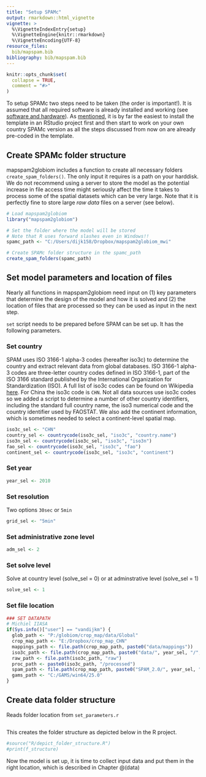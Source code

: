 ```yaml
---
title: "Setup SPAMc"
output: rmarkdown::html_vignette
vignette: >
  %\VignetteIndexEntry{setup}
  %\VignetteEngine{knitr::rmarkdown}
  %\VignetteEncoding{UTF-8}
resource_files:
  bib/mapspam.bib
bibliography: bib/mapspam.bib
---
```


```r
knitr::opts_chunk$set(
  collapse = TRUE,
  comment = "#>"
)
```

To setup SPAMc two steps need to be taken (the order is important!). It is assumed that all required software is already installed and working (see [software and hardware](software.html)). As [mentioned](template.html), it is by far the easiest to install the template in an RStudio project first and then start to work on your own country SPAMc version as all the steps discussed from now on are already pre-coded in the template.

## Create SPAMc folder structure

mapspam2globiom includes a function to create all necessary folders `create_spam_folders()`. The only input it requires is a path on your harddisk. We do not recommend using a server to store the model as the potential increase in file access time might seriously affect the time it takes to process some of the spatial datasets which can be very large. Note that it is perfectly fine to store large *raw data* files on a server (see below). 

```r
# Load mapspam2globiom
library("mapspam2globiom")

# Set the folder where the model will be stored
# Note that R uses forward slashes even in Windows!!
spamc_path <- "C:/Users/dijk158/Dropbox/mapspam2globiom_mwi"

# Create SPAMc folder structure in the spamc_path
create_spam_folders(spamc_path)
```


## Set model parameters and location of files

Nearly all functions in mapspam2globiom need input on (1) key parameters that determine the design of the model and how it is solved and (2) the location of files that are processed so they can be used as input in the next step. 


`set` script needs to be prepared before SPAM can be set up. It has the following parameters.

### Set country

SPAM uses ISO 3166-1 alpha-3 codes (hereafter iso3c) to determine the country and extract relevant data from global databases.  ISO 3166-1 alpha-3 codes are three-letter country codes defined in ISO 3166-1, part of the ISO 3166 standard published by the International Organization for Standardization (ISO). A full list of iso3c codes can be found on Wikipedia [here](https://en.wikipedia.org/wiki/ISO_3166-1_alpha-3). For China the iso3c code is `CHN`. Not all data sources use iso3c codes so we added a script to determine a number of other country identifiers, including the standard full country name, the iso3 numerical code and the country identifier used by FAOSTAT. We also add the continent information, which is sometimes needed to select a continent-level spatial map.

```r
iso3c_sel <- "CHN"
country_sel <- countrycode(iso3c_sel, "iso3c", "country.name")
iso3n_sel <- countrycode(iso3c_sel, "iso3c", "iso3n")
fao_sel <- countrycode(iso3c_sel, "iso3c", "fao")
continent_sel <- countrycode(iso3c_sel, "iso3c", "continent")
```

### Set year

```r
year_sel <- 2010
```

### Set resolution

Two options `30sec` or `5min`

```r
grid_sel <- "5min"
```

### Set administrative zone level



```r
adm_sel <- 2
```


### Set solve level

Solve at country level (solve_sel = 0) or at adminstrative level (solve_sel = 1)

```r
solve_sel <- 1
```


### Set file location

```r
### SET DATAPATH
# Michiel IIASA
if(Sys.info()["user"] == "vandijkm") {
  glob_path <- "P:/globiom/crop_map/data/Global"
  crop_map_path <- "E:/Dropbox/crop_map_CHN"
  mappings_path <- file.path(crop_map_path, paste0("data/mappings"))
  iso3c_path <- file.path(crop_map_path, paste0("data/", year_sel, "/", iso3c_sel))
  raw_path <- file.path(iso3c_path, "raw")
  proc_path <- paste0(iso3c_path, "/processed")
  spam_path <- file.path(crop_map_path, paste0("SPAM_2.0/", year_sel, "/", iso3c_sel))
  gams_path <- "C:/GAMS/win64/25.0"
}

```


## Create data folder structure

Reads folder location from `set_parameters.r`

```r

```


This creates the folder structure as depicted below in the R project.

```r
#source("R/depict_folder_structure.R")
#print(f_structure)
```

Now the model is set up, it is time to collect input data and put them in the right location, which is described in Chapter \@(data)

